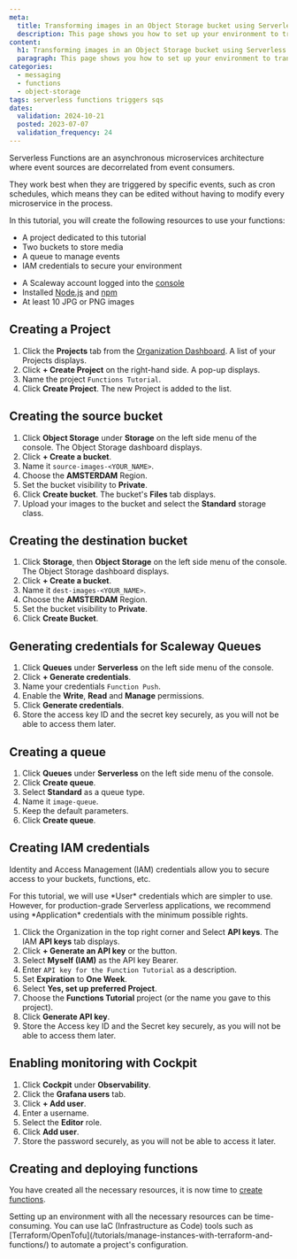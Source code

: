 ```yaml
---
meta:
  title: Transforming images in an Object Storage bucket using Serverless Functions and Triggers - Set up
  description: This page shows you how to set up your environment to transform images in an Object Storage bucket using Serverless Functions and Triggers
content:
  h1: Transforming images in an Object Storage bucket using Serverless Functions and Triggers - Set up
  paragraph: This page shows you how to set up your environment to transform images in an Object Storage bucket using Serverless Functions and Triggers
categories:
  - messaging
  - functions
  - object-storage
tags: serverless functions triggers sqs
dates:
  validation: 2024-10-21
  posted: 2023-07-07
  validation_frequency: 24
---
```


Serverless Functions are an asynchronous microservices architecture where event sources are decorrelated from event consumers.

They work best when they are triggered by specific events, such as cron schedules, which means they can be edited without having to modify every microservice in the process.


In this tutorial, you will create the following resources to use your functions:

- A project dedicated to this tutorial
- Two buckets to store media
- A queue to manage events
- IAM credentials to secure your environment

<Macro id="requirements" />

- A Scaleway account logged into the [console](https://console.scaleway.com)
- Installed [Node.js](https://nodejs.org/en/download) and [npm](https://docs.npmjs.com/downloading-and-installing-node-js-and-npm)
- At least 10 JPG or PNG images

## Creating a Project

1. Click the **Projects** tab from the [Organization Dashboard](https://console.scaleway.com/organization). A list of your Projects displays.
2. Click **+ Create Project** on the right-hand side. A pop-up displays.
3. Name the project `Functions Tutorial`.
4. Click **Create Project**. The new Project is added to the list.

## Creating the source bucket

1. Click **Object Storage** under **Storage** on the left side menu of the console. The Object Storage dashboard displays.
2. Click **+ Create a bucket**.
3. Name it `source-images-<YOUR_NAME>`.
4. Choose the **AMSTERDAM** Region.
5. Set the bucket visibility to **Private**.
6. Click **Create bucket**. The bucket's **Files** tab displays.
7. Upload your images to the bucket and select the **Standard** storage class.

## Creating the destination bucket

1. Click **Storage**, then **Object Storage** on the left side menu of the console. The Object Storage dashboard displays.
2. Click **+ Create a bucket**.
3. Name it `dest-images-<YOUR_NAME>`.
4. Choose the **AMSTERDAM** Region.
5. Set the bucket visibility to **Private**.
6. Click **Create Bucket**.

## Generating credentials for Scaleway Queues

1. Click **Queues** under **Serverless** on the left side menu of the console.
2. Click **+ Generate credentials**.
3. Name your credentials `Function Push`.
4. Enable the **Write**, **Read** and **Manage** permissions.
5. Click **Generate credentials**.
6. Store the access key ID and the secret key securely, as you will not be able to access them later.

## Creating a queue

1. Click **Queues** under **Serverless** on the left side menu of the console.
2. Click **Create queue**.
3. Select **Standard** as a queue type.
4. Name it `image-queue`. 
5. Keep the default parameters.
6. Click **Create queue**.

## Creating IAM credentials

Identity and Access Management (IAM) credentials allow you to secure access to your buckets, functions, etc. 

<Message type="note">
    For this tutorial, we will use *User* credentials which are simpler to use. However, for production-grade Serverless applications, we recommend using *Application* credentials with the minimum possible rights.
</Message>

1. Click the Organization in the top right corner and Select **API keys**. The IAM **API keys** tab displays.
2. Click **+ Generate an API key** or the <Icon name="plus" /> button.
3. Select **Myself (IAM)** as the API key Bearer.
4. Enter `API key for the Function Tutorial` as a description.
5. Set **Expiration** to **One Week**.
6. Select **Yes, set up preferred Project**.
7. Choose the **Functions Tutorial** project (or the name you gave to this project).
8. Click **Generate API key**.
9. Store the Access key ID and the Secret key securely, as you will not be able to access them later.

## Enabling monitoring with Cockpit

1. Click **Cockpit** under **Observability**.
2. Click the **Grafana users** tab.
3. Click **+ Add user**.
4. Enter a username.
5. Select the **Editor** role.
6. Click **Add user**.
7. Store the password securely, as you will not be able to access it later.

## Creating and deploying functions

You have created all the necessary resources, it is now time to [create functions](/tutorials/transform-bucket-images-triggers-functions-deploy/).

<Message type="tip">
Setting up an environment with all the necessary resources can be time-consuming. You can use IaC (Infrastructure as Code) tools such as [Terraform/OpenTofu](/tutorials/manage-instances-with-terraform-and-functions/) to automate a project's configuration.
</Message>